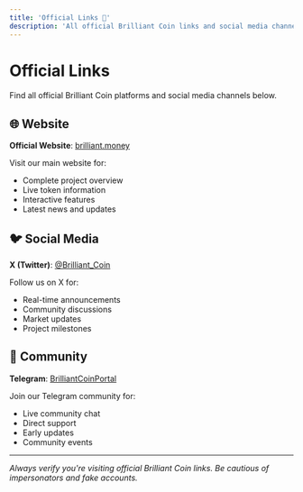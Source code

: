 ```yaml
---
title: 'Official Links 🔗'
description: 'All official Brilliant Coin links and social media channels'
---
```


# Official Links

Find all official Brilliant Coin platforms and social media channels below.

## 🌐 Website

**Official Website**: [brilliant.money](https://brilliant.money)

Visit our main website for:
- Complete project overview
- Live token information
- Interactive features
- Latest news and updates

## 🐦 Social Media

**X (Twitter)**: [@Brilliant_Coin](https://x.com/Brilliant_Coin)

Follow us on X for:
- Real-time announcements
- Community discussions
- Market updates
- Project milestones

## 📱 Community

**Telegram**: [BrilliantCoinPortal](https://t.me/BrilliantCoinPortal)

Join our Telegram community for:
- Live community chat
- Direct support
- Early updates
- Community events

---

*Always verify you're visiting official Brilliant Coin links. Be cautious of impersonators and fake accounts.*
